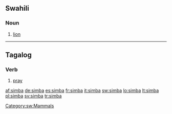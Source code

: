 {{also|Simba}}
==Swahili==

===Noun===
{{infl|sw|noun}}

# [[lion]]

[[Category:sw:Mammals]]

----

==Tagalog==

===Verb===
{{infl|tl|verb}}

# [[pray]]

[[af:simba]]
[[de:simba]]
[[es:simba]]
[[fr:simba]]
[[it:simba]]
[[sw:simba]]
[[lo:simba]]
[[lt:simba]]
[[pl:simba]]
[[sv:simba]]
[[tr:simba]]